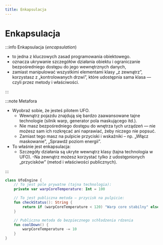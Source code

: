 ```yaml
---
title: Enkapsulacja
---
```

# Enkapsulacja

:::info Enkapsulacja (*encapsulation*)
- to jedna z kluczowych zasad programowania obiektowego.
- oznacza ukrywanie szczegółów działania obiektu i ograniczanie bezpośredniego dostępu do jego wewnętrznych danych,
- zamiast manipulować wszystkimi elementami klasy „z zewnątrz”, korzystasz z „kontrolowanych drzwi”, które udostępnia sama klasa — czyli przez metody i właściwości.


:::





:::note Metafora
- Wyobraź sobie, że jesteś pilotem UFO.
    - Wewnątrz pojazdu znajdują się bardzo zaawansowane tajne technologie (silnik warp, generator pola maskującego itd.).
    - Nie masz bezpośredniego dostępu do wnętrza tych urządzeń — nie możesz sam ich rozkręcać ani naprawiać, żeby niczego nie popsuć.
    - Zamiast tego masz na pulpicie przyciski i wskaźniki – np. „Włącz maskowanie”, „Sprawdź poziom energii”.
- To właśnie jest enkapsulacja:
    - Szczegóły działania są ukryte wewnątrz klasy (tajna technologia w UFO).
    -Na zewnątrz możesz korzystać tylko z udostępnionych „przycisków” (metod i właściwości publicznych).

:::

```kotlin
class UfoEngine {
    // To jest pole prywatne (tajna technologia):
    private var warpCoreTemperature: Int = 100

    // To jest publiczna metoda – przycisk na pulpicie:
    fun checkStatus(): String {
        return if (warpCoreTemperature < 120) "Warp core stabilny" else "Uwaga: przegrzanie!"
    }

    // Publiczna metoda do bezpiecznego schłodzenia rdzenia
    fun coolDown() {
        warpCoreTemperature -= 10
    }
}

```




